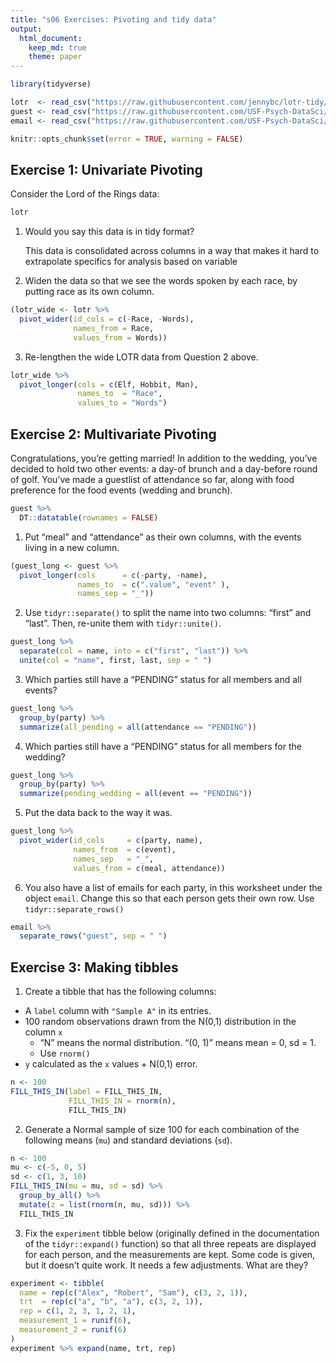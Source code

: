 ```yaml
---
title: "s06 Exercises: Pivoting and tidy data"
output: 
  html_document:
    keep_md: true
    theme: paper
---
```


```r
library(tidyverse)
```

```r
lotr  <- read_csv("https://raw.githubusercontent.com/jennybc/lotr-tidy/master/data/lotr_tidy.csv")
guest <- read_csv("https://raw.githubusercontent.com/USF-Psych-DataSci/Classroom/master/data/wedding/attend.csv")
email <- read_csv("https://raw.githubusercontent.com/USF-Psych-DataSci/Classroom/master/data/wedding/emails.csv")
```

<!---The following chunk allows errors when knitting--->

```r
knitr::opts_chunk$set(error = TRUE, warning = FALSE)
```


## Exercise 1: Univariate Pivoting

Consider the Lord of the Rings data:

```r
lotr
```

1. Would you say this data is in tidy format?

   This data is consolidated across columns in a way that makes it hard to extrapolate specifics for analysis based on variable

2. Widen the data so that we see the words spoken by each race, by putting race as its own column.

```r
(lotr_wide <- lotr %>% 
  pivot_wider(id_cols = c(-Race, -Words), 
              names_from = Race, 
              values_from = Words))
```

3. Re-lengthen the wide LOTR data from Question 2 above.

```r
lotr_wide %>% 
  pivot_longer(cols = c(Elf, Hobbit, Man), 
               names_to  = "Race", 
               values_to = "Words")
```


## Exercise 2: Multivariate Pivoting

Congratulations, you're getting married! In addition to the wedding, you've 
decided to hold two other events: a day-of brunch and a day-before round of 
golf. You've made a guestlist of attendance so far, along with food preference 
for the food events (wedding and brunch).

```r
guest %>% 
  DT::datatable(rownames = FALSE)
```

1. Put "meal" and "attendance" as their own columns, with the events living in a new column.

```r
(guest_long <- guest %>% 
  pivot_longer(cols      = c(-party, -name), 
               names_to  = c(".value", "event" ),
               names_sep = "_"))
```

2. Use `tidyr::separate()` to split the name into two columns: "first" and 
"last". Then, re-unite them with `tidyr::unite()`.

```r
guest_long %>% 
  separate(col = name, into = c("first", "last")) %>% 
  unite(col = "name", first, last, sep = " ")
```

3. Which parties still have a "PENDING" status for all members and all events?

```r
guest_long %>% 
  group_by(party) %>% 
  summarize(all_pending = all(attendance == "PENDING"))
```

4. Which parties still have a "PENDING" status for all members for the wedding?

```r
guest_long %>% 
  group_by(party) %>% 
  summarize(pending_wedding = all(event == "PENDING"))
```


5. Put the data back to the way it was.

```r
guest_long %>% 
  pivot_wider(id_cols     = c(party, name), 
              names_from  = c(event), 
              names_sep   = "_", 
              values_from = c(meal, attendance))
```

6. You also have a list of emails for each party, in this worksheet under the 
   object `email`. Change this so that each person gets their own row. 
   Use `tidyr::separate_rows()`

```r
email %>% 
  separate_rows("guest", sep = " ")
```


## Exercise 3: Making tibbles

1. Create a tibble that has the following columns:

- A `label` column with `"Sample A"` in its entries.
- 100 random observations drawn from the N(0,1) distribution in the column `x`
  - "N" means the normal distribution. "(0, 1)" means mean = 0, sd = 1.
  - Use `rnorm()`
- `y` calculated as the `x` values + N(0,1) error. 

```r
n <- 100
FILL_THIS_IN(label = FILL_THIS_IN,
             FILL_THIS_IN = rnorm(n),
             FILL_THIS_IN)
```


2. Generate a Normal sample of size 100 for each combination of the following 
means (`mu`) and standard deviations (`sd`).

```r
n <- 100
mu <- c(-5, 0, 5)
sd <- c(1, 3, 10)
FILL_THIS_IN(mu = mu, sd = sd) %>% 
  group_by_all() %>% 
  mutate(z = list(rnorm(n, mu, sd))) %>% 
  FILL_THIS_IN
```


3. Fix the `experiment` tibble below (originally defined in the documentation 
of the `tidyr::expand()` function) so that all three repeats are displayed for 
each person, and the measurements are kept. Some code is given, but it doesn't
quite work. It needs a few adjustments. What are they?

```r
experiment <- tibble(
  name = rep(c("Alex", "Robert", "Sam"), c(3, 2, 1)),
  trt  = rep(c("a", "b", "a"), c(3, 2, 1)),
  rep = c(1, 2, 3, 1, 2, 1),
  measurement_1 = runif(6),
  measurement_2 = runif(6)
)
experiment %>% expand(name, trt, rep)
```


